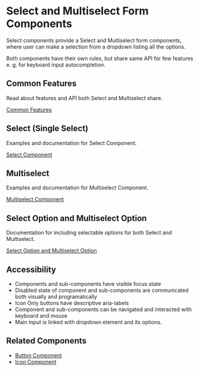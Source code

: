 
<Meta title="Components/Form/Select" />

# Select and Multiselect Form Components

Select components provide a Select and Multiselect form components, where user can make a selection from a dropdown listing all the options.

Both components have their own rules, but share same API for few features e. g. for keyboard input autocompletion.

## Common Features

Read about features and API both Select and Multiselect share.

[Common Features](/docs/components-form-select-common-features--documentation)

## Select (Single Select)

Examples and documentation for Select Component.

[Select Component](/docs/components-form-select-select--documentation)

## Multiselect

Examples and documentation for Multiselect Component.

[Multiselect Component](/docs/components-form-select-multiselect--documentation)

## Select Option and Multiselect Option

Documentation for including selectable options for both Select and Multiselect.

[Select Option and Multiselect Option](/docs/components-form-select-select-and-multiselect-option--documentation)

## Accessibility

- Components and sub-components have visible focus state
- Disabled state of component and sub-components are communicated both visually and programatically
- Icon Only buttons have descriptive aria-labels
- Component and sub-components can be navigated and interacted with keyboard and mouse
- Main input is linked with dropdown element and its options.

## Related Components

- [Button Component](/docs/components-button--documentation)
- [Icon Component](/docs/components-icon--documentation)
